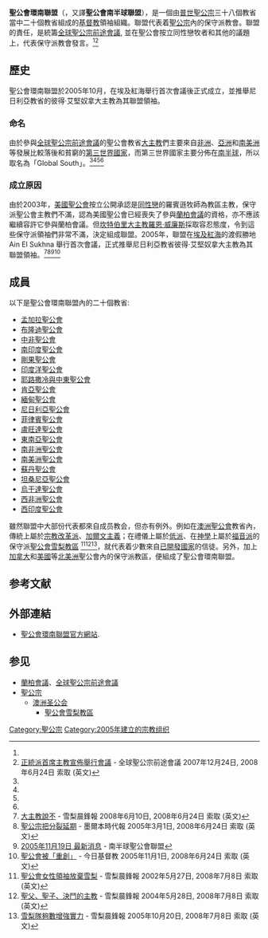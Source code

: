 '''聖公會環南聯盟'''（{{lang-en|'''Global South'''}}，又譯'''聖公會南半球聯盟'''），是一個由[[普世聖公宗|普世聖公宗]]三十八個教省當中二十個教省組成的[[基督教|基督教]]領袖組織。聯盟代表着[[聖公宗|聖公宗]]內的保守派教會。聯盟的責任，是統籌[[全球聖公宗前途會議|全球聖公宗前途會議]], 並在聖公會按立同性戀牧者和其他的議題上，代表保守派教會發言。<ref name="no" /><ref name="ortho">[http://www.gafcon.org/index.php?option=com_content&task=view&id=6&Itemid=6|date=2007-12-24|accessdate=2008-01-14 正統派首席主教宣佈舉行會議] - 全球聖公宗前途會議 2007年12月24日, 2008年6月24日 索取 (英文)</ref>

==歷史==
聖公會環南聯盟於2005年10月，在埃及紅海舉行首次會議後正式成立，並推舉尼日利亞教省的彼得·艾堅奴拿大主教為其聯盟領袖。

===命名===
由於參與[[全球聖公宗前途會議|全球聖公宗前途會議]]的聖公會教省[[大主教|大主教]]們主要來自[[非洲|非洲]]、[[亞洲|亞洲]]和[[南美洲|南美洲]]等發展比較落後和貧窮的[[第三世界國家|第三世界國家]]，而第三世界國家主要分佈在[[南半球|南半球]]，所以取名為「Global South」。<ref name="no" /><ref name="schism" /><ref name="update" /><ref name="critical" />

===成立原因===
由於2003年，[[美國聖公會|美國聖公會]]按立公開承認是[[同性戀|同性戀]]的羅賓遜牧師為教區主教，保守派聖公會主教們不滿，認為美國聖公會已經喪失了參與[[蘭柏會議|蘭柏會議]]的資格，亦不應該繼續容許它參與蘭柏會議。但[[坎特伯里大主教|坎特伯里大主教]][[羅恩·威廉斯|羅恩·威廉斯]]採取容忍態度，令到這些保守派領袖們非常不滿，決定組成聯盟。2005年，聯盟在[[埃及|埃及]][[紅海|紅海]]的渡假勝地 Ain El Sukhna 舉行首次會議，正式推舉尼日利亞教省彼得·艾堅奴拿大主教為其聯盟領袖。<ref name="no">[http://www.smh.com.au/news/national/archbishop-says-no-to-reforms-writes-david-marr/2008/06/10/1212863623804.html?page=fullpage#contentSwap2 大主教說不] - 雪梨晨鋒報 2008年6月10日, 2008年6月24日 索取 (英文)</ref><ref name="schism">[http://www.theage.com.au/news/Opinion/Anglicans-postpone-their-schism/2005/02/28/1109546794462.html 聖公宗把分裂延期] - 墨爾本時代報 2005年3月1日, 2008年6月24日 索取 (英文)</ref><ref name="update">[http://www.globalsouthanglican.org/index.php/article/global_south_update_19_november_2005/ 2005年11月19日 最新消息] - 南半球聖公會聯盟</ref><ref name="critical">[http://www.christianitytoday.com/ct/2005/novemberweb-only/22.0.html 聖公會被「重創」] - 今日基督教 2005年11月1日, 2008年6月24日 索取 (英文)</ref>

==成員==
以下是聖公會環南聯盟內的二十個教省:

*[[孟加拉聖公會|孟加拉聖公會]]
*[[布隆迪聖公會|布隆迪聖公會]]
*[[中非聖公會|中非聖公會]]
*[[南印度聖公會|南印度聖公會]]
*[[剛果聖公會|剛果聖公會]]
*[[印度洋聖公會|印度洋聖公會]]
*[[耶路撒冷與中東聖公會|耶路撒冷與中東聖公會]]
*[[肯亞聖公會|肯亞聖公會]]
*[[緬甸聖公會|緬甸聖公會]]
*[[尼日利亞聖公會|尼日利亞聖公會]]
*[[菲律賓聖公會|菲律賓聖公會]]
*[[盧旺達聖公會|盧旺達聖公會]]
*[[東南亞聖公會|東南亞聖公會]]
*[[南非洲聖公會|南非洲聖公會]]
*[[南美洲聖公會|南美洲聖公會]]
*[[蘇丹聖公會|蘇丹聖公會]]
*[[坦桑尼亞聖公會|坦桑尼亞聖公會]]
*[[烏干達聖公會|烏干達聖公會]]
*[[西非洲聖公會|西非洲聖公會]]
*[[西印度聖公會|西印度聖公會]]

雖然聯盟中大部份代表都來自成员教会，但亦有例外。例如在[[澳洲聖公會|澳洲聖公會]]教省內，傳統上屬於[[宗教改革|宗教改革派]]、[[加爾文主義|加爾文主義]]；在禮儀上屬於[[低派|低派]]、在[[神學|神學]]上屬於[[福音神學|福音派]]的保守派[[聖公會雪梨教區|聖公會雪梨教區]] <ref>[http://www.smh.com.au/articles/2002/05/27/1022243295744.html 聖公會女性領袖放棄雪梨] - 雪梨晨鋒報 2002年5月27日, 2008年7月8日 索取 (英文)</ref><ref>[http://www.smh.com.au/articles/2004/05/27/1085641652792.html 聖父、聖子、決鬥的主教] - 雪梨晨鋒報 2004年5月28日, 2008年7月8日 索取 (英文)</ref><ref>[http://www.smh.com.au/news/opinion/numbers-rule-as-team-sydney-muscles-up/2005/10/19/1129401314362.html 雪梨隊夠數增強實力] - 雪梨晨鋒報 2005年10月20日, 2008年7月8日 索取 (英文)</ref>，就代表着少數來自[[已開發國家|已開發國家]]的信徒。另外，加上[[加拿大|加拿大]]和[[美國|美國]]等[[北美洲|北美洲]]聖公會內的保守派教區，便組成了聖公會環南聯盟。

==参考文献==
{{Reflist}}

==外部連結==
*[http://www.globalsouthanglican.org 聖公會環南聯盟官方網站].

==参见==
*[[蘭柏會議|蘭柏會議]]、[[全球聖公宗前途會議|全球聖公宗前途會議]]
*[[聖公宗|聖公宗]]
**[[澳洲圣公会|澳洲圣公会]]
***[[聖公會雪梨教區|聖公會雪梨教區]]

{{Anglican Church}}

[[Category:聖公宗|Category:聖公宗]]
[[Category:2005年建立的宗教组织|Category:2005年建立的宗教组织]]